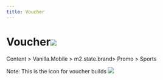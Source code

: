 ```yaml
---
title: Voucher
---
```


# **Voucher**![](https://res.cloudinary.com/dlfu36fiw/image/upload/v1712303927/builds/voucher/Voucher_i24hzp.jpg)

<Admonition type="note" title="SiteCore Path">
  Content > Vanilla.Mobile > m2.state.brand> Promo > Sports

  Note: This is the icon for voucher builds <img src="https://res.cloudinary.com/dlfu36fiw/image/upload/v1712304296/builds/voucher/icon_xgza6r.jpg" className="inline" />
</Admonition>
